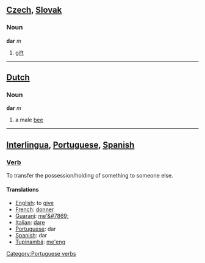 ==[[Czech]], [[Slovak]]==
===Noun===
'''dar''' ''m''
# [[gift]]
----
==[[Dutch]]==
===Noun===
'''dar''' ''m''
# a male [[bee]]
----
==[[Interlingua]], [[Portuguese]], [[Spanish]]==
===[[Verb]]===
To transfer the possession/holding of something to someone else.
====Translations====
*[[English]]: to [[give]]
*[[French]]: [[donner]]
*[[Guarani]]: [[me'&#7869;]]
*[[Italian]]: [[dare]]
*[[Portuguese]]: dar
*[[Spanish]]: dar
*[[Tupinambá]]: [[me'eng]]

[[Category:Portuguese verbs]]